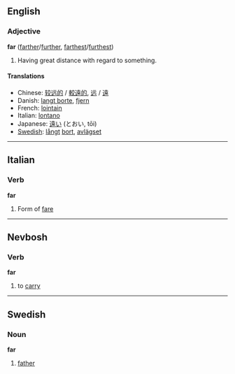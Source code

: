 ==English==
===Adjective===
'''far''' ([[farther]]/[[further]], [[farthest]]/[[furthest]])

#Having great distance with regard to something.

====Translations====
*Chinese: [[较远的]] / [[較遠的]], [[远]] / [[遠]]
* Danish: [[langt borte]], [[fjern]]
*French: [[lointain]]
*Italian: [[lontano]]
*Japanese: [[遠い]] (とおい, tōi)
*[[Swedish]]: [[långt]] [[bort]], [[avlägset]]

----

==Italian==
=== Verb ===
'''far'''

#Form of [[fare]]

----

==Nevbosh==
===Verb===
'''far'''

#to [[carry]]

----
==Swedish==
===Noun===
'''far'''

#[[father]]